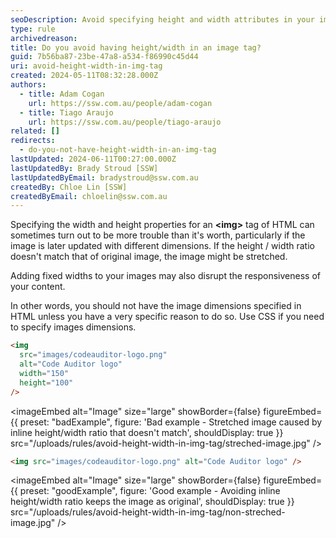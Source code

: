 ```yaml
---
seoDescription: Avoid specifying height and width attributes in your image tags to maintain responsiveness and prevent images from being stretched or distorted.
type: rule
archivedreason:
title: Do you avoid having height/width in an image tag?
guid: 7b56ba87-23be-47a8-a534-f86990c45d44
uri: avoid-height-width-in-img-tag
created: 2024-05-11T08:32:28.000Z
authors:
  - title: Adam Cogan
    url: https://ssw.com.au/people/adam-cogan
  - title: Tiago Araujo
    url: https://ssw.com.au/people/tiago-araujo
related: []
redirects:
  - do-you-not-have-height-width-in-an-img-tag
lastUpdated: 2024-06-11T00:27:00.000Z
lastUpdatedBy: Brady Stroud [SSW]
lastUpdatedByEmail: bradystroud@ssw.com.au
createdBy: Chloe Lin [SSW]
createdByEmail: chloelin@ssw.com.au
---
```


Specifying the width and height properties for an **&lt;img&gt;** tag of HTML can sometimes turn out to be more trouble than it's worth, particularly if the image is later updated with different dimensions. If the height / width ratio doesn't match that of original image, the image might be stretched.

Adding fixed widths to your images may also disrupt the responsiveness of your content.

In other words, you should not have the image dimensions specified in HTML unless you have a very specific reason to do so. Use CSS if you need to specify images dimensions.
```html
<img
  src="images/codeauditor-logo.png"
  alt="Code Auditor logo"
  width="150"
  height="100"
/>
```

<imageEmbed
  alt="Image"
  size="large"
  showBorder={false}
  figureEmbed={{
    preset: "badExample",
    figure: 'Bad example - Stretched image caused by inline height/width ratio that doesn\'t match',
    shouldDisplay: true
  }}
  src="/uploads/rules/avoid-height-width-in-img-tag/streched-image.jpg"
/>

```html
<img src="images/codeauditor-logo.png" alt="Code Auditor logo" />
```

<imageEmbed
  alt="Image"
  size="large"
  showBorder={false}
  figureEmbed={{
    preset: "goodExample",
    figure: 'Good example - Avoiding inline height/width ratio keeps the image as original',
    shouldDisplay: true
  }}
  src="/uploads/rules/avoid-height-width-in-img-tag/non-streched-image.jpg"
/>
